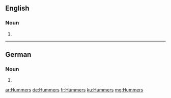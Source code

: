 ==English==

===Noun===
{{head|en|plural}}

# {{plural of|Hummer|lang=en}}

----

==German==

===Noun===
{{head|de|noun form|g=m}}

# {{genitive of|Hummer|lang=de}}

[[ar:Hummers]]
[[de:Hummers]]
[[fr:Hummers]]
[[ku:Hummers]]
[[mg:Hummers]]
